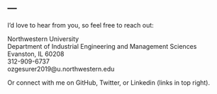 ---
---

<link rel="stylesheet" href="styles.css" type="text/css">

I'd love to hear from you, so feel free to reach out:

Northwestern University<br>
Department of Industrial Engineering and Management Sciences<br>
Evanston, IL 60208<br>
312-909-6737<br>
ozgesurer2019@u.northwestern.edu<br>

Or connect with me on GitHub, Twitter, or Linkedin (links in top right).